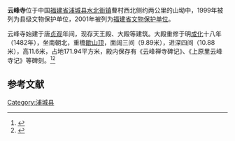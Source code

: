 {{coord|27|42|37|N|118|30|30|E|display=title|scale:10000}}
{{otheruses|other=其它地方的云峰寺|云峰寺}}
{{文物保护单位
| 级别 = 省级
| 省区市 = 福建省
| 名称 = 云峰寺
| 图片 = 
| 所在 = [[浦城县|浦城县]]
| 分类 = 古建筑
| 时代 = 明
| 编号 = 第五批
| 登录 = 2001年1月20日
}}

'''云峰寺'''位于中国[[福建省|福建省]][[浦城县|浦城县]][[水北街镇|水北街镇]]曹村西北侧约两公里的山坳中，1999年被列为县级文物保护单位，2001年被列为[[福建省文物保护单位|福建省文物保护单位]]。

云峰寺始建于唐[[贞观|贞观]]年间，现存天王殿、大殿等建筑。大殿重修于明[[成化|成化]]十八年（1482年），坐南朝北，重檐[[歇山顶|歇山顶]]，面阔三间（9.89米），进深四间（10.88米），高11.6米，占地171.94平方米，殿内保存有《云峰禅寺碑记》、《上原里云峰寺记》等碑刻。<ref>{{Cite web|title=浦城云峰寺|publisher=南平市人民政府|url=http://www.npwhcb.gov.cn/whyc/wzwhyc/pcx/4895496.shtml|deadurl=yes|archiveurl=https://web.archive.org/web/20130731082511/http://www.npwhcb.gov.cn/whyc/wzwhyc/pcx/4895496.shtml|archivedate=2013-07-31|accessdate=2012-02-22}}</ref><ref>{{Cite web|title=浦城云峰寺|publisher=|url=http://hk.plm.org.cn/gnews/20101021/20101021211893.html|deadurl=yes|archiveurl=https://web.archive.org/web/20160304083338/http://hk.plm.org.cn/gnews/20101021/20101021211893.html|archivedate=2016-03-04|accessdate=2012-02-22}}</ref>

==参考文献==
{{reflist}}

{{DEFAULTSORT:yun}}
[[Category:浦城县|Category:浦城县]]